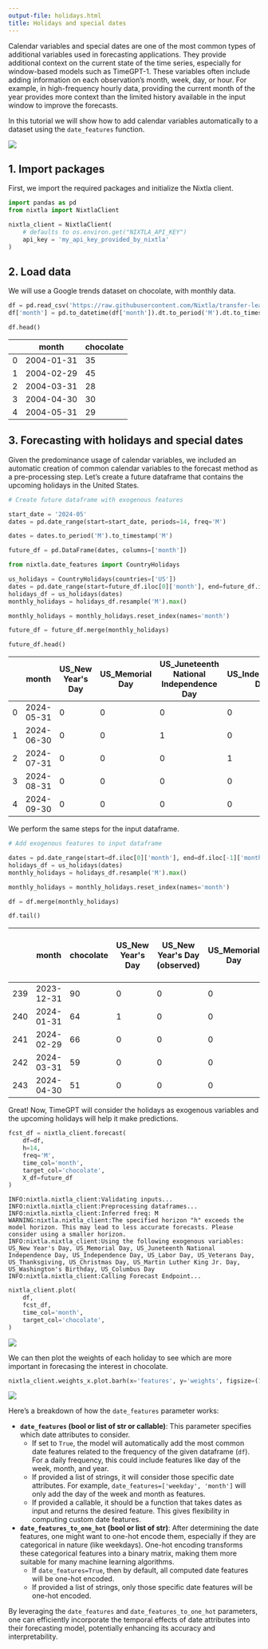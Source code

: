 ```yaml
---
output-file: holidays.html
title: Holidays and special dates
---
```



Calendar variables and special dates are one of the most common types of
additional variables used in forecasting applications. They provide
additional context on the current state of the time series, especially
for window-based models such as TimeGPT-1. These variables often include
adding information on each observation’s month, week, day, or hour. For
example, in high-frequency hourly data, providing the current month of
the year provides more context than the limited history available in the
input window to improve the forecasts.

In this tutorial we will show how to add calendar variables
automatically to a dataset using the `date_features` function.

[![](https://colab.research.google.com/assets/colab-badge.svg)](https://colab.research.google.com/github/Nixtla/nixtla/blob/main/nbs/docs/tutorials/02_holidays.ipynb)

## 1. Import packages

First, we import the required packages and initialize the Nixtla client.

```python
import pandas as pd
from nixtla import NixtlaClient
```


```python
nixtla_client = NixtlaClient(
    # defaults to os.environ.get("NIXTLA_API_KEY")
    api_key = 'my_api_key_provided_by_nixtla'
)
```

## 2. Load data

We will use a Google trends dataset on chocolate, with monthly data.

```python
df = pd.read_csv('https://raw.githubusercontent.com/Nixtla/transfer-learning-time-series/main/datasets/google_trend_chocolate.csv')
df['month'] = pd.to_datetime(df['month']).dt.to_period('M').dt.to_timestamp('M')
```


```python
df.head()
```

|     | month      | chocolate |
|-----|------------|-----------|
| 0   | 2004-01-31 | 35        |
| 1   | 2004-02-29 | 45        |
| 2   | 2004-03-31 | 28        |
| 3   | 2004-04-30 | 30        |
| 4   | 2004-05-31 | 29        |

## 3. Forecasting with holidays and special dates

Given the predominance usage of calendar variables, we included an
automatic creation of common calendar variables to the forecast method
as a pre-processing step. Let’s create a future dataframe that contains
the upcoming holidays in the United States.

```python
# Create future dataframe with exogenous features

start_date = '2024-05'
dates = pd.date_range(start=start_date, periods=14, freq='M')

dates = dates.to_period('M').to_timestamp('M')

future_df = pd.DataFrame(dates, columns=['month'])
```


```python
from nixtla.date_features import CountryHolidays

us_holidays = CountryHolidays(countries=['US'])
dates = pd.date_range(start=future_df.iloc[0]['month'], end=future_df.iloc[-1]['month'], freq='D')
holidays_df = us_holidays(dates)
monthly_holidays = holidays_df.resample('M').max()

monthly_holidays = monthly_holidays.reset_index(names='month')

future_df = future_df.merge(monthly_holidays)

future_df.head()
```

|     | month      | US_New Year's Day | US_Memorial Day | US_Juneteenth National Independence Day | US_Independence Day | US_Labor Day | US_Veterans Day | US_Thanksgiving | US_Christmas Day | US_Martin Luther King Jr. Day | US_Washington's Birthday | US_Columbus Day |
|-----|------------|-------------------|-----------------|-----------------------------------------|---------------------|--------------|-----------------|-----------------|------------------|-------------------------------|--------------------------|-----------------|
| 0   | 2024-05-31 | 0                 | 0               | 0                                       | 0                   | 0            | 0               | 0               | 0                | 0                             | 0                        | 0               |
| 1   | 2024-06-30 | 0                 | 0               | 1                                       | 0                   | 0            | 0               | 0               | 0                | 0                             | 0                        | 0               |
| 2   | 2024-07-31 | 0                 | 0               | 0                                       | 1                   | 0            | 0               | 0               | 0                | 0                             | 0                        | 0               |
| 3   | 2024-08-31 | 0                 | 0               | 0                                       | 0                   | 0            | 0               | 0               | 0                | 0                             | 0                        | 0               |
| 4   | 2024-09-30 | 0                 | 0               | 0                                       | 0                   | 1            | 0               | 0               | 0                | 0                             | 0                        | 0               |

We perform the same steps for the input dataframe.

```python
# Add exogenous features to input dataframe

dates = pd.date_range(start=df.iloc[0]['month'], end=df.iloc[-1]['month'], freq='D')
holidays_df = us_holidays(dates)
monthly_holidays = holidays_df.resample('M').max()

monthly_holidays = monthly_holidays.reset_index(names='month')

df = df.merge(monthly_holidays)

df.tail()
```

|     | month      | chocolate | US_New Year's Day | US_New Year's Day (observed) | US_Memorial Day | US_Independence Day | US_Independence Day (observed) | US_Labor Day | US_Veterans Day | US_Thanksgiving | US_Christmas Day | US_Christmas Day (observed) | US_Martin Luther King Jr. Day | US_Washington's Birthday | US_Columbus Day | US_Veterans Day (observed) | US_Juneteenth National Independence Day | US_Juneteenth National Independence Day (observed) |
|-----|------------|-----------|-------------------|------------------------------|-----------------|---------------------|--------------------------------|--------------|-----------------|-----------------|------------------|-----------------------------|-------------------------------|--------------------------|-----------------|----------------------------|-----------------------------------------|----------------------------------------------------|
| 239 | 2023-12-31 | 90        | 0                 | 0                            | 0               | 0                   | 0                              | 0            | 0               | 0               | 1                | 0                           | 0                             | 0                        | 0               | 0                          | 0                                       | 0                                                  |
| 240 | 2024-01-31 | 64        | 1                 | 0                            | 0               | 0                   | 0                              | 0            | 0               | 0               | 0                | 0                           | 1                             | 0                        | 0               | 0                          | 0                                       | 0                                                  |
| 241 | 2024-02-29 | 66        | 0                 | 0                            | 0               | 0                   | 0                              | 0            | 0               | 0               | 0                | 0                           | 0                             | 1                        | 0               | 0                          | 0                                       | 0                                                  |
| 242 | 2024-03-31 | 59        | 0                 | 0                            | 0               | 0                   | 0                              | 0            | 0               | 0               | 0                | 0                           | 0                             | 0                        | 0               | 0                          | 0                                       | 0                                                  |
| 243 | 2024-04-30 | 51        | 0                 | 0                            | 0               | 0                   | 0                              | 0            | 0               | 0               | 0                | 0                           | 0                             | 0                        | 0               | 0                          | 0                                       | 0                                                  |

Great! Now, TimeGPT will consider the holidays as exogenous variables
and the upcoming holidays will help it make predictions.

```python
fcst_df = nixtla_client.forecast(
    df=df,
    h=14,
    freq='M',
    time_col='month',
    target_col='chocolate',
    X_df=future_df
)
```

``` text
INFO:nixtla.nixtla_client:Validating inputs...
INFO:nixtla.nixtla_client:Preprocessing dataframes...
INFO:nixtla.nixtla_client:Inferred freq: M
WARNING:nixtla.nixtla_client:The specified horizon "h" exceeds the model horizon. This may lead to less accurate forecasts. Please consider using a smaller horizon.
INFO:nixtla.nixtla_client:Using the following exogenous variables: US_New Year's Day, US_Memorial Day, US_Juneteenth National Independence Day, US_Independence Day, US_Labor Day, US_Veterans Day, US_Thanksgiving, US_Christmas Day, US_Martin Luther King Jr. Day, US_Washington's Birthday, US_Columbus Day
INFO:nixtla.nixtla_client:Calling Forecast Endpoint...
```

```python
nixtla_client.plot(
    df, 
    fcst_df, 
    time_col='month',
    target_col='chocolate',
)
```

![](/nixtla/docs/tutorials/02_holidays_files/figure-markdown_strict/cell-11-output-1.png)

We can then plot the weights of each holiday to see which are more
important in forecasing the interest in chocolate.

```python
nixtla_client.weights_x.plot.barh(x='features', y='weights', figsize=(10, 10))
```

![](/nixtla/docs/tutorials/02_holidays_files/figure-markdown_strict/cell-12-output-1.png)

Here’s a breakdown of how the `date_features` parameter works:

-   **`date_features` (bool or list of str or callable)**: This
    parameter specifies which date attributes to consider.
    -   If set to `True`, the model will automatically add the most
        common date features related to the frequency of the given
        dataframe (`df`). For a daily frequency, this could include
        features like day of the week, month, and year.
    -   If provided a list of strings, it will consider those specific
        date attributes. For example,
        `date_features=['weekday', 'month']` will only add the day of
        the week and month as features.
    -   If provided a callable, it should be a function that takes dates
        as input and returns the desired feature. This gives flexibility
        in computing custom date features.
-   **`date_features_to_one_hot` (bool or list of str)**: After
    determining the date features, one might want to one-hot encode
    them, especially if they are categorical in nature (like weekdays).
    One-hot encoding transforms these categorical features into a binary
    matrix, making them more suitable for many machine learning
    algorithms.
    -   If `date_features=True`, then by default, all computed date
        features will be one-hot encoded.
    -   If provided a list of strings, only those specific date features
        will be one-hot encoded.

By leveraging the `date_features` and `date_features_to_one_hot`
parameters, one can efficiently incorporate the temporal effects of date
attributes into their forecasting model, potentially enhancing its
accuracy and interpretability.

